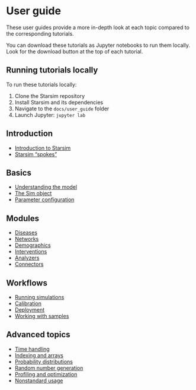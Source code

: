 # User guide

These user guides provide a more in-depth look at each topic compared to the corresponding tutorials.

:::{.callout-note}
You can download these tutorials as Jupyter notebooks to run them locally. Look for the download button at the top of each tutorial.
:::

::: {.callout-tip}
## Running tutorials locally

To run these tutorials locally:

1. Clone the Starsim repository
2. Install Starsim and its dependencies
3. Navigate to the `docs/user_guide` folder
4. Launch Jupyter: `jupyter lab`
:::

## Introduction

- [Introduction to Starsim](user_guide/intro_starsim.ipynb)
- [Starsim "spokes"](user_guide/intro_spokes.ipynb)

## Basics

- [Understanding the model](user_guide/basics_model.ipynb)
- [The Sim object](user_guide/basics_sim.ipynb)
- [Parameter configuration](user_guide/basics_parameters.ipynb)

## Modules

- [Diseases](user_guide/modules_diseases.ipynb)
- [Networks](user_guide/modules_networks.ipynb)
- [Demographics](user_guide/modules_demographics.ipynb)
- [Interventions](user_guide/modules_interventions.ipynb)
- [Analyzers](user_guide/modules_analyzers.ipynb)
- [Connectors](user_guide/modules_connectors.ipynb)

## Workflows

- [Running simulations](user_guide/workflows_run.ipynb)
- [Calibration](user_guide/workflows_calibration.ipynb)
- [Deployment](user_guide/workflows_deploy.ipynb)
- [Working with samples](user_guide/workflows_samples.ipynb)

## Advanced topics

- [Time handling](user_guide/advanced_time.ipynb)
- [Indexing and arrays](user_guide/advanced_indexing.ipynb)
- [Probability distributions](user_guide/advanced_distributions.ipynb)
- [Random number generation](user_guide/advanced_random.ipynb)
- [Profiling and optimization](user_guide/advanced_profiling.ipynb)
- [Nonstandard usage](user_guide/advanced_nonstandard.ipynb)